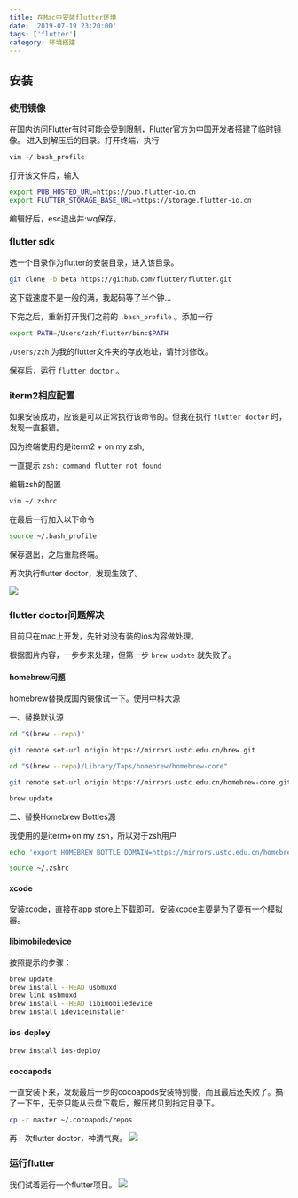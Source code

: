 ```yaml
---
title: 在Mac中安装flutter环境
date: '2019-07-19 23:20:00'
tags: ['flutter']
category: 环境搭建
---
```


## 安装

### 使用镜像

在国内访问Flutter有时可能会受到限制，Flutter官方为中国开发者搭建了临时镜像。
进入到解压后的目录。打开终端，执行

``` bash
vim ~/.bash_profile
```

打开该文件后，输入
```bash
export PUB_HOSTED_URL=https://pub.flutter-io.cn
export FLUTTER_STORAGE_BASE_URL=https://storage.flutter-io.cn
```

编辑好后，esc退出并:wq保存。

### flutter sdk

选一个目录作为flutter的安装目录，进入该目录。
```bash
git clone -b beta https://github.com/flutter/flutter.git
```

这下载速度不是一般的满，我起码等了半个钟...

下完之后，重新打开我们之前的 `.bash_profile` 。添加一行
```bash
export PATH=/Users/zzh/flutter/bin:$PATH
```
 `/Users/zzh` 为我的flutter文件夹的存放地址，请针对修改。

保存后，运行 `flutter doctor` 。

### iterm2相应配置

如果安装成功，应该是可以正常执行该命令的。但我在执行 `flutter doctor` 时，发现一直报错。

因为终端使用的是iterm2 + on my zsh, 

一直提示 `zsh: command flutter not found` 

编辑zsh的配置

```bash
vim ~/.zshrc
```

在最后一行加入以下命令
```bash
source ~/.bash_profile
```

保存退出，之后重启终端。

再次执行flutter doctor，发现生效了。

![](/images/20190719flutter/1.png)

### flutter doctor问题解决

目前只在mac上开发，先针对没有装的ios内容做处理。

根据图片内容，一步步来处理，但第一步 `brew update` 就失败了。

#### homebrew问题

homebrew替换成国内镜像试一下。使用中科大源

 一、替换默认源
```bash
cd "$(brew --repo)"

git remote set-url origin https://mirrors.ustc.edu.cn/brew.git

cd "$(brew --repo)/Library/Taps/homebrew/homebrew-core"

git remote set-url origin https://mirrors.ustc.edu.cn/homebrew-core.git

brew update
```

二、替换Homebrew Bottles源

我使用的是iterm+on my zsh，所以对于zsh用户

```bash
echo 'export HOMEBREW_BOTTLE_DOMAIN=https://mirrors.ustc.edu.cn/homebrew-bottles' >> ~/.zshrc

source ~/.zshrc
```

#### xcode

安装xcode，直接在app store上下载即可。安装xcode主要是为了要有一个模拟器。

#### libimobiledevice

按照提示的步骤：
```bash
brew update
brew install --HEAD usbmuxd
brew link usbmuxd
brew install --HEAD libimobiledevice
brew install ideviceinstaller
```

#### ios-deploy

```bash
brew install ios-deploy
```

#### cocoapods

一直安装下来，发现最后一步的cocoapods安装特别慢，而且最后还失败了。搞了一下午，无奈只能从云盘下载后，解压拷贝到指定目录下。
```bash
cp -r master ~/.cocoapods/repos
```

再一次flutter doctor，神清气爽。
![](/images/20190719flutter/2.png)

### 运行flutter

我们试着运行一个flutter项目。
![](/images/20190719flutter/3.png)

